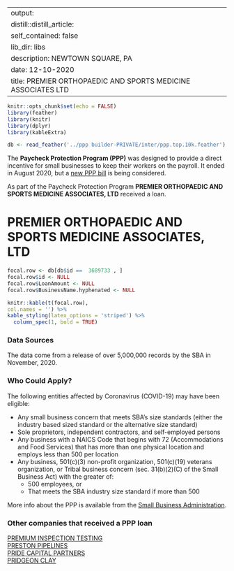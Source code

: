 
---
output:
  distill::distill_article:
    self_contained: false
    lib_dir: libs
description: NEWTOWN SQUARE, PA 
date: 12-10-2020
title: PREMIER ORTHOPAEDIC AND SPORTS MEDICINE ASSOCIATES LTD 
---




```r
knitr::opts_chunk$set(echo = FALSE)
library(feather)
library(knitr)
library(dplyr)
library(kableExtra)

db <- read_feather('../ppp builder-PRIVATE/inter/ppp.top.10k.feather')

```



The **Paycheck Protection Program (PPP)** was designed to provide a direct incentive for small businesses to keep their workers on the payroll. It ended in August 2020, but a [new PPP bill](https://thehill.com/policy/finance/529092-bipartisan-support-for-new-ppp-loans-gains-momentum-in-congress) is being considered.

As part of the Paycheck Protection Program **PREMIER ORTHOPAEDIC AND SPORTS MEDICINE ASSOCIATES, LTD** received a loan.


# PREMIER ORTHOPAEDIC AND SPORTS MEDICINE ASSOCIATES, LTD 

```r
focal.row <- db[db$id ==  3689733 , ]
focal.row$id <- NULL
focal.row$LoanAmount <- NULL
focal.row$BusinessName.hyphenated <- NULL

knitr::kable(t(focal.row), 
col.names = '') %>%
kable_styling(latex_options = 'striped') %>%
  column_spec(1, bold = TRUE)


```

### Data Sources

The data come from a release of over 5,000,000 records by the SBA in November, 2020.


### Who Could Apply?

The following entities affected by Coronavirus (COVID-19) may have been eligible:

+ Any small business concern that meets SBA’s size standards (either the industry based sized standard or the alternative size standard)
+ Sole proprietors, independent contractors, and self-employed persons
+ Any business with a NAICS Code that begins with 72 (Accommodations and Food Services) that has more than one physical location and employs less than 500 per location
+ Any business, 501(c)(3) non-profit organization, 501(c)(19) veterans organization, or Tribal business concern (sec. 31(b)(2)(C) of the Small Business Act) with the greater of:
  + 500 employees, or 
  + That meets the SBA industry size standard if more than 500


More info about the PPP is available from the [Small Business Administration](https://www.sba.gov/funding-programs/loans/coronavirus-relief-options/paycheck-protection-program).

 
### Other companies that received a PPP loan 
   
 [PREMIUM INSPECTION TESTING](/Paycheck-Protection-Program/3692397-PREMIUM-INSPECTION-TESTING) <br> [PRESTON PIPELINES](/Paycheck-Protection-Program/3697171-PRESTON-PIPELINES) <br> [PRIDE CAPITAL PARTNERS](/Paycheck-Protection-Program/3699517-PRIDE-CAPITAL-PARTNERS) <br> [PRIDGEON CLAY](/Paycheck-Protection-Program/3699987-PRIDGEON-CLAY) <br>